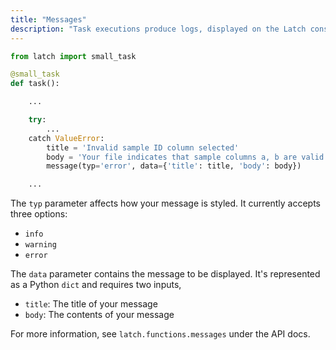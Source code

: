 ```yaml
---
title: "Messages"
description: "Task executions produce logs, displayed on the Latch console to provide users visibility into their workflows. However, these logs tend to be terribly verbose. It's tedious to sift through piles of logs looking for useful signals; instead, important information, warnings, and errors should be prominently displayed. This is accomplished through the Latch SDK's new messaging feature."
---
```


```python
from latch import small_task

@small_task
def task():

    ...

    try:
        ...
    catch ValueError:
        title = 'Invalid sample ID column selected'
        body = 'Your file indicates that sample columns a, b are valid'
        message(typ='error', data={'title': title, 'body': body})

    ...
```

The `typ` parameter affects how your message is styled. It currently accepts three options:

- `info`
- `warning`
- `error`

The `data` parameter contains the message to be displayed. It's represented as a Python `dict` and requires two inputs,

- `title`: The title of your message
- `body`: The contents of your message

For more information, see `latch.functions.messages` under the API docs.

